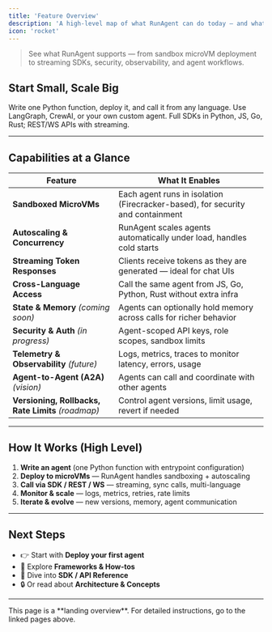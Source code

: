 ```yaml
---
title: 'Feature Overview'
description: 'A high-level map of what RunAgent can do today — and what is coming'
icon: 'rocket'
---
```



> See what RunAgent supports — from sandbox microVM deployment to streaming SDKs, security, observability, and agent workflows.

## Start Small, Scale Big

<Cards num={3}>
  <Card title="Deploy & Call in Minutes" href="/tutorials/deploy-your-first-agent" arrow>
    Write one Python function, deploy it, and call it from any language.
  </Card>
  <Card title="Frameworks & Integration" href="/explanation/frameworks-overview" arrow>
    Use LangGraph, CrewAI, or your own custom agent.
  </Card>
  <Card title="SDKs & API" href="/reference/sdk/overview" arrow>
    Full SDKs in Python, JS, Go, Rust; REST/WS APIs with streaming.
  </Card>
</Cards>

---

## Capabilities at a Glance

| Feature | What It Enables |
|---|---|
| **Sandboxed MicroVMs** | Each agent runs in isolation (Firecracker-based), for security and containment |
| **Autoscaling & Concurrency** | RunAgent scales agents automatically under load, handles cold starts |
| **Streaming Token Responses** | Clients receive tokens as they are generated — ideal for chat UIs |
| **Cross-Language Access** | Call the same agent from JS, Go, Python, Rust without extra infra |
| **State & Memory** *(coming soon)* | Agents can optionally hold memory across calls for richer behavior |
| **Security & Auth** *(in progress)* | Agent-scoped API keys, role scopes, sandbox limits |
| **Telemetry & Observability** *(future)* | Logs, metrics, traces to monitor latency, errors, usage |
| **Agent-to-Agent (A2A)** *(vision)* | Agents can call and coordinate with other agents |
| **Versioning, Rollbacks, Rate Limits** *(roadmap)* | Control agent versions, limit usage, revert if needed |

---

## How It Works (High Level)

1. **Write an agent** (one Python function with entrypoint configuration)  
2. **Deploy to microVMs** — RunAgent handles sandboxing + autoscaling  
3. **Call via SDK / REST / WS** — streaming, sync calls, multi-language  
4. **Monitor & scale** — logs, metrics, retries, rate limits  
5. **Iterate & evolve** — new versions, memory, agent communication  

---

## Next Steps

- 👉 Start with **Deploy your first agent**  
- 🧭 Explore **Frameworks & How-tos**  
- 📖 Dive into **SDK / API Reference**  
- 🔒 Or read about **Architecture & Concepts**

---

<Note>
This page is a **landing overview**. For detailed instructions, go to the linked pages above.
</Note>

<NeedHelp context="Features" />
